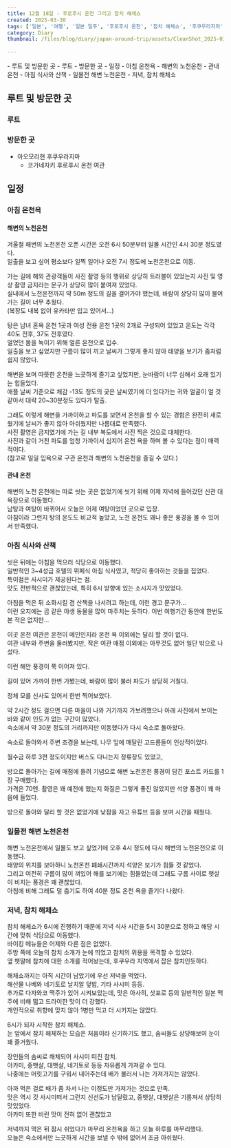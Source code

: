 ```yaml
---  
title: 12월 18일 - 후로후시 온천 그리고 참치 해체쇼  
created: 2025-03-30  
tags: ['일본', '여행', '일본 일주', '후로후시 온천', '참치 해체쇼', '후쿠우라지마']  
category: Diary  
thumbnail: /files/blog/diary/japan-around-trip/assets/CleanShot_2025-03-30_23.04.21.png  
  
---  
```

  
  
<TableOfContents client:visible>  
- 루트 및 방문한 곳  
  - 루트  
  - 방문한 곳  
- 일정  
  - 아침 온천욕  
    - 해변의 노천온천  
    - 관내 온천  
  - 아침 식사와 산책  
  - 일몰전 해변 노천온천  
  - 저녁, 참치 해체쇼  
</TableOfContents>  
  
  
## 루트 및 방문한 곳  
  
### 루트  
  
<ImageLoader src="/files/blog/diary/japan-around-trip/assets/CleanShot_2025-03-30_21.58.59.png" alt="CleanShot_2025-03-30_21.58.59" />  
  
### 방문한 곳  
  
- 아오모리현 후쿠우라지마  
  - 코가네자키 후로후시 온천 여관  
  
## 일정  
  
### 아침 온천욕  
  
#### 해변의 노천온천  
  
겨울철 해변의 노천온천 오픈 시간은 오전 6시 50분부터 일몰 시간인 4시 30분 정도였다.  
일출을 보고 싶어 평소보다 일찍 일어나 오전 7시 정도에 노천온천으로 이동.  
  
가는 길에 해외 관광객들이 사진 촬영 등의 행위로 상당히 트러블이 있었는지 사진 및 영상 촬영 금지라는 문구가 상당히 많이 붙여져 있었다.  
실내에서 노천온천까지 약 50m 정도의 길을 걸어가야 했는데, 바람이 상당히 많이 불어 가는 길이 너무 추웠다.  
(복장도 내복 없이 유카타만 입고 있어서...)  
  
탕은 남녀 혼욕 온천 1곳과 여성 전용 온천 1곳의 2개로 구성되어 있었고 온도는 각각 40도 전후, 37도 전후였다.  
얼었던 몸을 녹이기 위해 얼른 온천으로 입수.  
일출을 보고 싶었지만 구름이 많이 끼고 날씨가 그렇게 좋지 않아 태양을 보기가 좀처럼 쉽지 않았다.  
  
해변을 보며 따뜻한 온천을 느긋하게 즐기고 싶었지만, 눈바람이 너무 심해서 오래 있기는 힘들었다.  
애플 날씨 기준으로 체감 -13도 정도의 궂은 날씨였기에 더 있다가는 귀와 얼굴이 얼 것 같아서 대략 20~30분정도 있다가 탈출.  
  
그래도 이렇게 해변을 가까이하고 파도를 보면서 온천을 할 수 있는 경험은 완전히 새로웠기에 날씨가 좋지 않아 아쉬웠지만 나름대로 만족했다.  
사진 촬영은 금지였기에 가는 길 내부 복도에서 사진 찍은 것으로 대체한다.  
사진과 같이 거친 파도를 엄청 가까이서 심지어 온천 욕을 하며 볼 수 있다는 점이 매력적이다.  
(참고로 일일 입욕으로 구관 온천과 해변의 노천온천을 즐길 수 있다.)  
  
<ImageLoader src="/files/blog/diary/japan-around-trip/assets/CleanShot_2025-03-30_22.23.58.png" alt="CleanShot_2025-03-30_22.23.58" />  
  
#### 관내 온천  
  
해변의 노천 온천에는 따로 씻는 곳은 없었기에 씻기 위해 어제 저녁에 들어갔던 신관 대욕장으로 이동했다.  
남탕과 여탕이 바뀌어서 오늘은 어제 여탕이었던 곳으로 입장.  
아침이라 그런지 탕의 온도도 비교적 높았고, 노천 온천도 꽤나 좋은 풍경을 볼 수 있어서 만족했다.  
  
### 아침 식사와 산책  
  
씻은 뒤에는 아침을 먹으러 식당으로 이동했다.  
일반적인 3~4성급 호텔의 뷔페식 아침 식사였고, 적당히 좋아하는 것들을 집었다.  
특이점은 사시미가 제공된다는 점.  
맛도 전반적으로 괜찮았는데, 특히 6시 방향에 있는 소시지가 맛있었다.  
  
<ImageLoader src="/files/blog/diary/japan-around-trip/assets/CleanShot_2025-03-30_22.37.43@2x.png" alt="CleanShot_2025-03-30_22.37.43@2x" />  
  
아침을 먹은 뒤 소화시킬 겸 산책을 나서려고 하는데, 이런 경고 문구가...  
이런 오지에는 곰 같은 야생 동물을 많이 마주치는 듯하다. 이번 여행기간 동안에 한번도 본 적은 없지만...  
  
<ImageLoader src="/files/blog/diary/japan-around-trip/assets/CleanShot_2025-03-30_22.40.04@2x.png" alt="CleanShot_2025-03-30_22.40.04@2x" />  
  
이곳 온천 여관은 온천이 메인인지라 온천 욕 이외에는 달리 할 것이 없다.  
여관 내부와 주변을 둘러봤지만, 작은 여관 매점 이외에는 아무것도 없어 일단 밖으로 나섰다.  
  
<ImageLoader src="/files/blog/diary/japan-around-trip/assets/CleanShot_2025-03-30_22.43.08@2x.png" alt="CleanShot_2025-03-30_22.43.08@2x" />  
  
  
  
<ImageLoader src="/files/blog/diary/japan-around-trip/assets/CleanShot_2025-03-30_22.43.18@2x.png" alt="CleanShot_2025-03-30_22.43.18@2x" />  
  
이런 해안 풍경이 쭉 이어져 있다.  
  
<ImageLoader src="/files/blog/diary/japan-around-trip/assets/CleanShot_2025-03-30_22.45.12@2x.png" alt="CleanShot_2025-03-30_22.45.12@2x" />  
  
길이 있어 가까이 한번 가봤는데, 바람이 많이 불러 파도가 상당히 거칠다.  
  
<ImageLoader src="/files/blog/diary/japan-around-trip/assets/CleanShot_2025-03-30_22.46.38@2x.png" alt="CleanShot_2025-03-30_22.46.38@2x" />  
  
정체 모를 신사도 있어서 한번 찍어보았다.  
  
<ImageLoader src="/files/blog/diary/japan-around-trip/assets/CleanShot_2025-03-30_22.47.21@2x.png" alt="CleanShot_2025-03-30_22.47.21@2x" />  
  
약 2시간 정도 걸으면 다른 마을이 나와 거기까지 가보려했으나 아래 사진에서 보이는 바와 같이 인도가 없는 구간이 많았다.  
숙소에서 약 30분 정도의 거리까지만 이동했다가 다시 숙소로 돌아왔다.  
  
<ImageLoader src="/files/blog/diary/japan-around-trip/assets/CleanShot_2025-03-30_22.47.53@2x.png" alt="CleanShot_2025-03-30_22.47.53@2x" />  
  
숙소로 돌아와서 주변 조경을 보는데, 나무 잎에 매달린 고드름들이 인상적이었다.  
  
<ImageLoader src="/files/blog/diary/japan-around-trip/assets/CleanShot_2025-03-30_22.49.33@2x.png" alt="CleanShot_2025-03-30_22.49.33@2x" />  
  
월수금 하루 3편 정도이지만 버스도 다니는지 정류장도 있었고,  
  
<ImageLoader src="/files/blog/diary/japan-around-trip/assets/CleanShot_2025-03-30_22.50.16@2x.png" alt="CleanShot_2025-03-30_22.50.16@2x" />  
  
방으로 돌아가는 길에 매점에 들려 기념으로 해변 노천온천 풍경이 담긴 포스트 카드를 1장 구매했다.  
가격은 70엔. 촬영은 꽤 예전에 했는지 화질은 그렇게 좋진 않았지만 석양 풍경이 꽤 마음에 들었다.  
  
<ImageLoader src="/files/blog/diary/japan-around-trip/assets/CleanShot_2025-03-31_02.35.09.png" alt="CleanShot_2025-03-31_02.35.09" />  
  
방으로 돌아와 달리 할 것은 없었기에 낮잠을 자고 유튜브 등을 보며 시간을 때웠다.  
  
### 일몰전 해변 노천온천  
  
해변 노천온천에서 일몰도 보고 싶었기에 오후 4시 정도에 다시 해변의 노천온천으로 이동했다.  
태양의 위치를 보아하니 노천온천 폐쇄시간까지 석양은 보기가 힘들 것 같았다.  
그리고 여전히 구름이 많이 껴있어 해를 보기에는 힘들었는데 그래도 구름 사이로 햇살이 비치는 풍경은 꽤 괜찮았다.  
아침에 비해 그래도 덜 춥기도 하여 40분 정도 온천 욕을 즐기다 나왔다.  
  
### 저녁, 참치 해체쇼  
  
참치 해체쇼가 6시에 진행하기 때문에 저녁 식사 시간을 5시 30분으로 정하고 해당 시간에 맞춰 식당으로 이동했다.  
바이킹 메뉴들은 어제와 다른 점은 없었다.  
주방 쪽에 오늘의 참치 소개가 눈에 띄었고 참치의 위용을 목격할 수 있었다.  
옆 팻말에 참치에 대한 소개를 적어놨는데, 후쿠우라 지역에서 잡은 참치인듯하다.  
  
<ImageLoader src="/files/blog/diary/japan-around-trip/assets/CleanShot_2025-03-30_22.59.00.png" alt="CleanShot_2025-03-30_22.59.00" />  
  
<ImageLoader src="/files/blog/diary/japan-around-trip/assets/CleanShot_2025-03-30_23.00.17.png" alt="CleanShot_2025-03-30_23.00.17" />  
  
해체쇼까지는 아직 시간이 남았기에 우선 저녁을 먹었다.  
해산물 나베와 네기토로 날치알 덮밥, 기타 사시미 등등.  
추가로 다자와코 맥주가 있어 시켜보았는데, 맛은 아사히, 삿포로 등의 일반적인 일본 맥주에 비해 떫고 드라이한 맛이 더 강했다.  
개인적으로 취향에 맞지 않아 1병만 먹고 더 시키지는 않았다.  
  
<ImageLoader src="/files/blog/diary/japan-around-trip/assets/CleanShot_2025-03-30_23.01.58.png" alt="CleanShot_2025-03-30_23.01.58" />  
  
6시가 되자 시작한 참치 해체쇼.  
눈 앞에서 참치 해체하는 모습은 처음이라 신기하기도 했고, 솜씨들도 상당해보여 눈이 꽤 즐거웠다.  
  
<ImageLoader src="/files/blog/diary/japan-around-trip/assets/CleanShot_2025-03-30_23.04.21.png" alt="CleanShot_2025-03-30_23.04.21" />  
  
<VideoLoader src="/files/blog/diary/japan-around-trip/assets/IMG_3680.MOV" />  
  
장인들의 솜씨로 해체되어 사시미 떠진 참치.  
아카미, 중뱃살, 대뱃살, 네기토로 등등 자유롭게 가져갈 수 있다.  
나중에는 머릿고기를 구워서 내어주는데 배가 불러서 나는 가져가지는 않았다.  
  
<ImageLoader src="/files/blog/diary/japan-around-trip/assets/CleanShot_2025-03-30_23.07.53.png" alt="CleanShot_2025-03-30_23.07.53" />  
  
아까 먹은 걸로 배가 좀 차서 나는 이정도만 가져가는 것으로 만족.  
맛은 역시 갓 사시미떠서 그런지 신선도가 남달랐고, 중뱃살, 대뱃살은 기름져서 상당히 맛있었다.  
아카미 또한 비린 맛이 전혀 없어 괜찮았고  
  
<ImageLoader src="/files/blog/diary/japan-around-trip/assets/CleanShot_2025-03-30_23.08.48.png" alt="CleanShot_2025-03-30_23.08.48" />  
  
저녁까지 먹은 뒤 잠시 쉬었다가 마무리 온천욕을 하고 오늘 하루를 마무리했다.  
오늘은 숙소에서만 느긋하게 시간을 보낼 수 밖에 없어서 조금 아쉬웠다.  